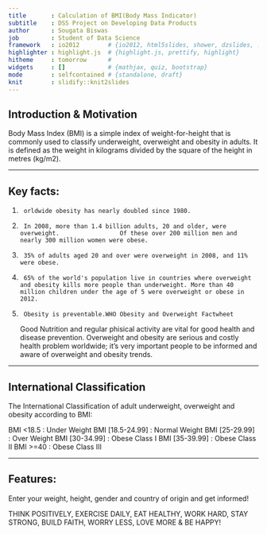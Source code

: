 ```yaml
---
title       : Calculation of BMI(Body Mass Indicator)
subtitle    : DSS Project on Developing Data Products
author      : Sougata Biswas
job         : Student of Data Science
framework   : io2012        # {io2012, html5slides, shower, dzslides, ...}
highlighter : highlight.js  # {highlight.js, prettify, highlight}
hitheme     : tomorrow      # 
widgets     : []            # {mathjax, quiz, bootstrap}
mode        : selfcontained # {standalone, draft}
knit        : slidify::knit2slides
---
```


## Introduction & Motivation



Body Mass Index (BMI) is a simple index of weight-for-height that is commonly used to classify underweight, overweight and obesity in adults. 
It is defined as the weight in kilograms divided by the square of the height in metres (kg/m2).

---


## Key facts:

1.      orldwide obesity has nearly doubled since 1980.
2.      In 2008, more than 1.4 billion adults, 20 and older, were overweight.                 Of these over 200 million men and nearly 300 million women were obese.
3.      35% of adults aged 20 and over were overweight in 2008, and 11% were obese.
4.      65% of the world's population live in countries where overweight and obesity kills more people than underweight. More than 40 million children under the age of 5 were overweight or obese in 2012.
5.      Obesity is preventable.WHO Obesity and Overweight Factwheet
Good Nutrition and regular phisical activity are vital for good health and disease prevention. Overweight and obesity are serious and costly health problem worldwide; it's very important people to be informed and aware of overweight and obesity trends.

---

## International Classification

The International Classification of adult underweight, overweight and obesity according to BMI:

BMI <18.5 : Under Weight
BMI [18.5-24.99] : Normal Weight
BMI [25-29.99] : Over Weight
BMI [30-34.99] : Obese Class I
BMI [35-39.99] : Obese Class II
BMI >=40 : Obese Class III

---

## Features:

Enter your weight, height, gender and country of origin and get informed!

THINK POSITIVELY, EXERCISE DAILY, EAT HEALTHY, WORK HARD, STAY STRONG, BUILD FAITH, WORRY LESS, LOVE MORE & BE HAPPY!


